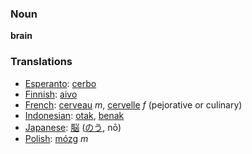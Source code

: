 === Noun ===

'''brain'''

=== Translations ===
*[[Esperanto]]: [[cerbo]]
*[[Finnish]]: [[aivo]]
*[[French]]: [[cerveau]] ''m'', [[cervelle]] ''f'' (pejorative or culinary)
*[[Indonesian]]: [[otak]], [[benak]]
*[[Japanese]]: [[脳]] ([[のう]], nō)
*[[Polish]]: [[mózg]] ''m''